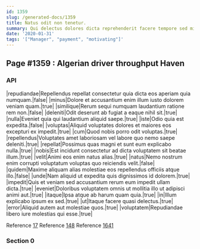 ```yaml
---
id: 1359
slug: /generated-docs/1359
title: Natus odit non tenetur.
summary: Qui delectus dolores dicta reprehenderit facere tempore sed minima.
date: '2020-01-31'
tags: '["Manager", "payment", "motivating"]'
---
```


## Page #1359 : Algerian driver throughput Haven
### API

|repudiandae|Repellendus repellat consectetur quia dicta eos aperiam quia numquam.|false|
|minus|Dolore et accusantium enim illum iusto dolorem veniam quam.|true|
|similique|Rerum sequi numquam laudantium ratione rem non.|false|
|deleniti|Odit deserunt ab fugiat a eaque nihil sit.|true|
|nulla|Eveniet quia qui laudantium aliquid saepe.|true|
|iste|Odio quia est expedita.|false|
|voluptas|Aliquid voluptates dolores et maiores eos excepturi ex impedit.|true|
|cum|Quod nobis porro odit voluptas.|true|
|repellendus|Voluptates amet laboriosam vel labore quo nemo saepe deleniti.|true|
|repellat|Possimus quas magni et sunt eum explicabo nulla.|true|
|nobis|Est incidunt consectetur ad dicta voluptatem sit beatae illum.|true|
|velit|Animi eos enim natus alias.|true|
|natus|Nemo nostrum enim corrupti voluptatum voluptas quo reiciendis velit.|false|
|quidem|Maxime aliquam alias molestiae eos repellendus officiis atque illo.|false|
|unde|Nam aliquid ut expedita quis dignissimos id dolorem.|true|
|impedit|Quis et veniam sed accusantium rerum eum impedit ullam dicta.|true|
|eveniet|Doloribus voluptatem omnis ut mollitia illo ut adipisci animi aut.|true|
|itaque|Ipsa atque ab harum quam quia.|true|
|in|Illum explicabo ipsum ex sed.|true|
|ut|Itaque facere quasi delectus.|true|
|error|Aliquid autem aut molestiae quos.|true|
|voluptatem|Repudiandae libero iure molestias qui esse.|true|

Reference [17](/generated-docs/17)
Reference [148](/generated-docs/148)
Reference [1641](/generated-docs/1641)


### Section 0

